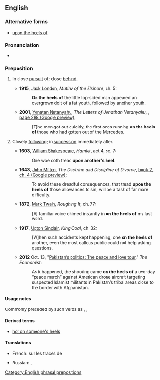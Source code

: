 ==English==

===Alternative forms===
* [[upon the heels of]]

===Pronunciation===
* {{audio|En-au-on the heels of.ogg|Audio (AU)|lang=en}}

===Preposition===
{{en-prep}}

# {{lb|en|idiomatic}} In close [[pursuit]] of; close [[behind]].
#* '''1915''', [[w:Jack London|Jack London]], ''Mutiny of the Elsinore'', ch. 5:
#*: '''On the heels of''' the little lop-sided man appeared an overgrown dolt of a fat youth, followed by another youth.
#* '''2001''', [[w:Yonatan Netanyahu|Yonatan Netanyahu]], ''The Letters of Jonathan Netanyahu'', {{ISBN|9789652292674}}, [http://books.google.ca/books?id=TTudJKJa1MAC&pg=PA288&dq=%22running+on+the+heels+of%22&hl=en&sa=X&ei=i6JyU-OaB4Kq8QHG9YGYAg&ved=0CDMQ6AEwAQ#v=onepage&q=%22running%20on%20the%20heels%20of%22&f=false page 288 (Google preview)]:
#*: [T]he men got out quickly, the first ones running '''on the heels of''' those who had gotten out of the Mercedes.
# {{lb|en|idiomatic|of events, facts, etc.}} Closely [[following]]; in [[succession]] immediately after.
#* '''1603''', [[w:William Shakespeare|William Shakespeare]], ''Hamlet'', act 4, sc. 7:
#*: One woe doth tread '''upon another's heel'''.
#* '''1643''', [[w:John Milton|John Milton]], ''The Doctrine and Discipline of Divorce'', [http://books.google.ca/books?id=dvVIAAAAIAAJ&pg=PA225&lpg=PA225&dq=%22tread+upon+the+heels+of%22+Milton&source=bl&ots=fxT_jXX47L&sig=m0vnwCNiuzXJQxQ5tTwVOcznzV4&hl=en&sa=X&ei=gJhxU-z3GsyqyAT6rYCQCw&ved=0CDUQ6AEwAw#v=onepage&q=%22tread%20upon%20the%20heels%20of%22%20Milton&f=false book 2, ch. 4 (Google preview)]:
#*: To avoid these dreadful consequences, that tread '''upon the heels of''' those allowances to sin, will be a task of far more difficulty.
#* '''1872''', [[w:Mark Twain|Mark Twain]], ''Roughing It'', ch. 77:
#*: [A] familiar voice chimed instantly in '''on the heels of''' my last word.
#* '''1917''', [[w:Upton Sinclair|Upton Sinclair]], ''King Coal'', ch. 32:
#*: [W]hen such accidents kept happening, one '''on the heels of''' another, even the most callous public could not help asking questions.
#* '''2012''' Oct. 13, "[http://www.economist.com/node/21564596 Pakistan’s politics: The peace and love tour]," ''The Economist'':
#*: As it happened, the shooting came '''on the heels of''' a two-day “peace march” against American drone aircraft targeting suspected Islamist militants in Pakistan’s tribal areas close to the border with Afghanistan.

====Usage notes====
Commonly preceded by such verbs as {{m|en|follow}}, {{m|en|tread}}, {{m|en|come}}.

====Derived terms====
* [[hot on someone's heels]]

====Translations====
{{trans-top|in close pursuit of}}
* French: sur les traces de
{{trans-mid}}
* Russian: {{t|ru|наступа́я на пя́тки}}, {{t+|ru|по пятам}}
{{trans-bottom}}

[[Category:English phrasal prepositions]]
